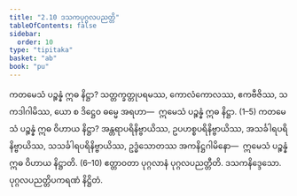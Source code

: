 ```yaml
---
title: "2.10 ဒသကပုဂ္ဂလပညတ္တိ"
tableOfContents: false
sidebar:
  order: 10
type: "tipitaka"
basket: "ab"
book: "pu"
---
```



<DynamicBreadcrumb />

<Division number="209" book="pu" e="ch" v="31" p="185">

<Paragraph number="546" book="pu">
ကတမေသံ ပဉ္စန္နံ ဣဓ နိဋ္ဌာ? သတ္တက္ခတ္တုပရမဿ, ကောလံကောလဿ, ဧကဗီဇိဿ, သကဒါဂါမိဿ, ယော စ ဒိဋ္ဌေဝ ဓမ္မေ အရဟာ—  ဣမေသံ ပဉ္စန္နံ ဣဓ နိဋ္ဌာ. (1–5)
</Paragraph>

<Paragraph number="547" book="pu">
ကတမေသံ ပဉ္စန္နံ ဣဓ ဝိဟာယ နိဋ္ဌာ? အန္တရာပရိနိဗ္ဗာယိဿ, ဥပဟစ္စပရိနိဗ္ဗာယိဿ, အသင်္ခါရပရိနိဗ္ဗာယိဿ, သသင်္ခါရပရိနိဗ္ဗာယိဿ, ဥဒ္ဓံသောတဿ အကနိဋ္ဌဂါမိနော—  ဣမေသံ ပဉ္စန္နံ ဣဓ ဝိဟာယ နိဋ္ဌာတိ. (6–10)
</Paragraph>

<Paragraph number="548" book="pu">
ဧတ္တာဝတာ ပုဂ္ဂလာနံ ပုဂ္ဂလပညတ္တီတိ.

</Paragraph>
</Division>

<Paragraph number="549" type="center" book="pu">
ဒသကနိဒ္ဒေသော.



</Paragraph>

<Paragraph number="550" type="center" book="pu">
ပုဂ္ဂလပညတ္တိပကရဏံ နိဋ္ဌိတံ.
</Paragraph>